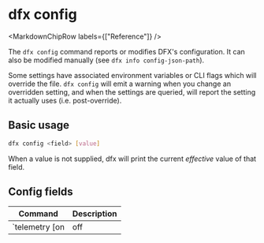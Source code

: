 
# dfx config

<MarkdownChipRow labels={["Reference"]} />

The `dfx config` command reports or modifies DFX's configuration. It can also be modified manually (see `dfx info config-json-path`).

Some settings have associated environment variables or CLI flags which will override the file. `dfx config` will emit a warning when you change an overridden setting, and when the settings are queried, will report the setting it actually uses (i.e. post-override).

## Basic usage

```bash
dfx config <field> [value]
```

When a value is not supplied, dfx will print the current *effective* value of that field.

## Config fields

| Command                    | Description                                                                                                                      |
|----------------------------|----------------------------------------------------------------------------------------------------------------------------------|
| `telemetry [on|off|local]` | Sets whether telemetry is enabled. `local` means dfx will collect the logs but not transmit them. Overridden by `$DFX_TELEMETRY` |
